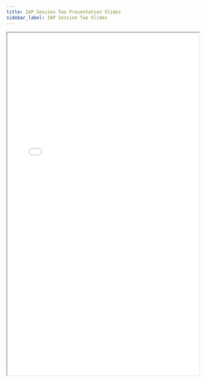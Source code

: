 ```yaml
---
title: IAP Session Two Presentation Slides
sidebar_label: IAP Session Two Slides
---
```



<div style={{ textAlign: "center" }}>
  <iframe src={PDF} height="900px" width="100%" />
</div>

:::tip Let's learn together 😊

That's all for Session Two! Feel free to approach us if you have any questions, or if you found any errors!

:::